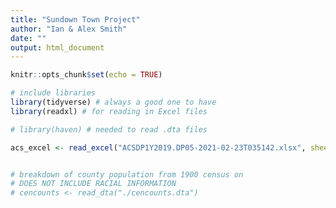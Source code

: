 ```yaml
---
title: "Sundown Town Project"
author: "Ian & Alex Smith"
date: ""
output: html_document
---
```


```r
knitr::opts_chunk$set(echo = TRUE)

# include libraries
library(tidyverse) # always a good one to have
library(readxl) # for reading in Excel files

# library(haven) # needed to read .dta files
```

```r

acs_excel <- read_excel("ACSDP1Y2019.DP05-2021-02-23T035142.xlsx", sheet = "Data")


# breakdown of county population from 1900 census on
# DOES NOT INCLUDE RACIAL INFORMATION
# cencounts <- read_dta("./cencounts.dta")
```

